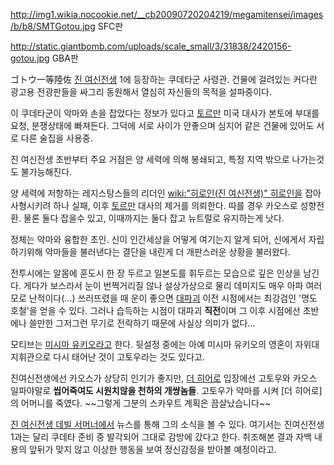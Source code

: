 http://img1.wikia.nocookie.net/__cb20090720204219/megamitensei/images/b/b8/SMTGotou.jpg
SFC판

http://static.giantbomb.com/uploads/scale_small/3/31838/2420156-gotou.jpg
GBA판

ゴトウ一等陸佐
[[진 여신전생]] 1에 등장하는 쿠데타군 사령관.
건물에 걸려있는 커다란 광고용 전광판들을 싸그리 동원해서 열심히 자신들의 목적을 설파중이다.

이 쿠데타군이 악마와 손을 잡았다는 정보가 있다고 [[토르만]] 미국 대사가 본토에 부대를 요청, 분쟁상태에 빠져든다. 그덕에 서로 사이가 안좋으며 심지어 같은 건물에 있어도 서로 다른 술집을 사용중.

진 여신전생 초반부터 주요 거점은 양 세력에 의해 봉쇄되고, 특정 지역 밖으로 나가는것도 불가능해진다.

양 세력에 저항하는 레지스탕스들의 리더인 [[wiki:"히로인(진 여신전생)" 히로인]]을 잡아 사형시키려 하나 실패, 이후 [[토르만]] 대사의 제거를 의뢰한다. 따를 경우 카오스로 성향전환. 물론 둘다 잡을수 있고, 이때까지는 둘다 잡고 뉴트럴로 유지하는게 낫다.

정체는 악마와 융합한 초인. 신이 인간세상을 어떻게 여기는지 알게 되어, 신에게서 자립하기위해 악마들을 불러낸다는 결단을 내린게 더 개판스러운 상황을 불러왔다.

전투시에는 알몸에 훈도시 한 장 두르고 일본도를 휘두르는 모습으로 깊은 인상을 남긴다. 게다가 보스라서 눈이 번쩍거리질 않나 설상가상으로 물리 데미지도 매우 아파 여러모로 난적이다(...) 쓰러뜨렸을 때 운이 좋으면 [[대파괴]] 이전 시점에서는 최강검인 '명도 호철'을 얻을 수 있다. 그러나 습득하는 시점이 대파괴 '''직전'''이며 그 이후 시점에선 초반에나 쓸만한 그저그런 무기로 전락하기 때문에 사실상 의미가 없다...

모티브는 [[미시마 유키오]]라고 한다. 뒷설정 중에는 아예 미시마 유키오의 영혼이 자위대 지휘관으로 다시 태어난 것이 고토우라는 것도 있다고.

진여신전생에선 카오스가 상당히 인기가 좋지만, [[더 히어로]] 입장에선 고토우와 카오스 일파야말로 '''씹어죽여도 시원치않을 천하의 개썅놈들'''. 고토우가 악마를 시켜 [더 히어로]의 어머니를 죽였다. ~~그렇게 그분의 스카우트 계획은 끔살났습니다~~

[[진 여신전생 데빌 서머너]]에서 뉴스를 통해 그의 소식을 볼 수 있다. 여기서는 진여신전생 1과는 달리 쿠데타 준비 중 발각되어 그대로 감방에 갔다고 한다. 취조해본 결과 자백 내용의 앞뒤가 맞지 않고 이상한 행동을 보여 정신감정을 받아볼 예정이라고.
